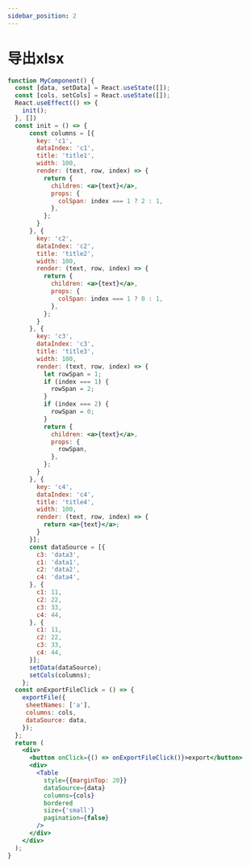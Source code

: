 ```yaml
---
sidebar_position: 2
---
```


# 导出xlsx

```jsx live
function MyComponent() {
  const [data, setData] = React.useState([]);
  const [cols, setCols] = React.useState([]);
  React.useEffect(() => {
    init();
  }, [])
  const init = () => {
      const columns = [{
        key: 'c1',
        dataIndex: 'c1',
        title: 'title1',
        width: 100,
        render: (text, row, index) => {
          return {
            children: <a>{text}</a>,
            props: {
              colSpan: index === 1 ? 2 : 1,
            },
          };
        }
      }, {
        key: 'c2',
        dataIndex: 'c2',
        title: 'title2',
        width: 100,
        render: (text, row, index) => {
          return {
            children: <a>{text}</a>,
            props: {
              colSpan: index === 1 ? 0 : 1,
            },
          };
        }
      }, {
        key: 'c3',
        dataIndex: 'c3',
        title: 'title3',
        width: 100,
        render: (text, row, index) => {
          let rowSpan = 1;
          if (index === 1) {
            rowSpan = 2;
          }
          if (index === 2) {
            rowSpan = 0;
          }
          return {
            children: <a>{text}</a>,
            props: {
              rowSpan,
            },
          };
        }
      }, {
        key: 'c4',
        dataIndex: 'c4',
        title: 'title4',
        width: 100,
        render: (text, row, index) => {
          return <a>{text}</a>;
        }
      }];
      const dataSource = [{
        c3: 'data3',
        c1: 'data1',
        c2: 'data2',
        c4: 'data4',
      }, {
        c1: 11,
        c2: 22,
        c3: 33,
        c4: 44,
      }, {
        c1: 11,
        c2: 22,
        c3: 33,
        c4: 44,
      }];
      setData(dataSource);
      setCols(columns);
    };
  const onExportFileClick = () => {
    exportFile({
     sheetNames: ['a'],
     columns: cols,
     dataSource: data,
    });
  };
  return (
    <div>
      <button onClick={() => onExportFileClick()}>export</button>
      <div>
        <Table
          style={{marginTop: 20}}
          dataSource={data}
          columns={cols}
          bordered
          size={'small'}
          pagination={false}
        />
      </div>
    </div>
  );
}
```
